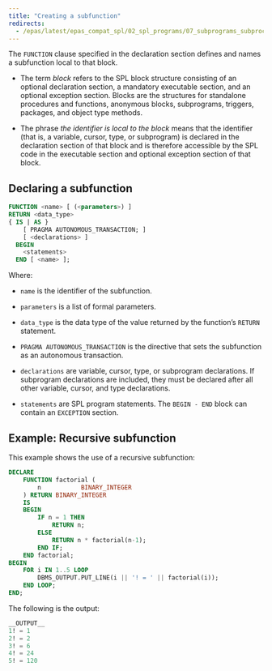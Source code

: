 ```yaml
---
title: "Creating a subfunction"
redirects:
  - /epas/latest/epas_compat_spl/02_spl_programs/07_subprograms_subprocedures_and_subfunctions/02_creating_a_subfunction/ #generated for docs/epas/reorg-role-use-case-mode
---
```


<div id="creating_a_subfunction" class="registered_link"></div>

The `FUNCTION` clause specified in the declaration section defines and names a subfunction local to that block.

- The term *block* refers to the SPL block structure consisting of an optional declaration section, a mandatory executable section, and an optional exception section. Blocks are the structures for standalone procedures and functions, anonymous blocks, subprograms, triggers, packages, and object type methods.

- The phrase *the identifier is local to the block* means that the identifier (that is, a variable, cursor, type, or subprogram) is declared in the declaration section of that block and is therefore accessible by the SPL code in the executable section and optional exception section of that block.

## Declaring a subfunction

```sql
FUNCTION <name> [ (<parameters>) ]
RETURN <data_type>
{ IS | AS }
    [ PRAGMA AUTONOMOUS_TRANSACTION; ]
    [ <declarations> ]
  BEGIN
    <statements>
  END [ <name> ];
```

Where:

-  `name` is the identifier of the subfunction.

-  `parameters` is a list of formal parameters.

-  `data_type` is the data type of the value returned by the function’s `RETURN` statement.

-  `PRAGMA AUTONOMOUS_TRANSACTION` is the directive that sets the subfunction as an autonomous transaction.

-  `declarations` are variable, cursor, type, or subprogram declarations. If subprogram declarations are included, they must be declared after all other variable, cursor, and type declarations.

-  `statements` are SPL program statements. The `BEGIN - END` block can contain an `EXCEPTION` section.

## Example: Recursive subfunction

This example shows the use of a recursive subfunction:

```sql
DECLARE
    FUNCTION factorial (
        n           BINARY_INTEGER
    ) RETURN BINARY_INTEGER
    IS
    BEGIN
        IF n = 1 THEN
            RETURN n;
        ELSE
            RETURN n * factorial(n-1);
        END IF;
    END factorial;
BEGIN
    FOR i IN 1..5 LOOP
        DBMS_OUTPUT.PUT_LINE(i || '! = ' || factorial(i));
    END LOOP;
END;
```

The following is the output:

```sql
__OUTPUT__
1! = 1
2! = 2
3! = 6
4! = 24
5! = 120
```
